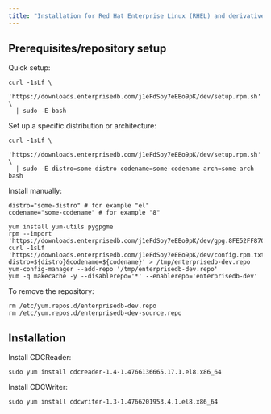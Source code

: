 ```yaml
---
title: "Installation for Red Hat Enterprise Linux (RHEL) and derivatives"
---
```


<div id="installation_for_rhel" class="registered_link"></div>

## Prerequisites/repository setup

Quick setup:

```shell
curl -1sLf \
  'https://downloads.enterprisedb.com/j1eFdSoy7eEBo9pK/dev/setup.rpm.sh' \
  | sudo -E bash
```

Set up a specific distribution or architecture:

```shell
curl -1sLf \
  'https://downloads.enterprisedb.com/j1eFdSoy7eEBo9pK/dev/setup.rpm.sh' \
  | sudo -E distro=some-distro codename=some-codename arch=some-arch bash
```

Install manually:

```shell
distro="some-distro" # for example "el"
codename="some-codename" # for example "8"

yum install yum-utils pygpgme
rpm --import 'https://downloads.enterprisedb.com/j1eFdSoy7eEBo9pK/dev/gpg.8FE52FF870688836.key'
curl -1sLf 'https://downloads.enterprisedb.com/j1eFdSoy7eEBo9pK/dev/config.rpm.txt?distro=${distro}&codename=${codename}' > /tmp/enterprisedb-dev.repo
yum-config-manager --add-repo '/tmp/enterprisedb-dev.repo'
yum -q makecache -y --disablerepo='*' --enablerepo='enterprisedb-dev'
```

To remove the repository:

```shell
rm /etc/yum.repos.d/enterprisedb-dev.repo
rm /etc/yum.repos.d/enterprisedb-dev-source.repo
```

## Installation

Install CDCReader:

```shell
sudo yum install cdcreader-1.4-1.4766136665.17.1.el8.x86_64
```

Install CDCWriter:

```shell
sudo yum install cdcwriter-1.3-1.4766201953.4.1.el8.x86_64
```